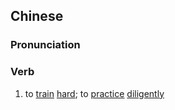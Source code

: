 {{also|苦练}}
==Chinese==
{{zh-forms|s=苦练}}

===Pronunciation===
{{zh-pron
|m=kǔliàn
|c=fu2 lin6
|mn=khó͘-liān
|cat=v
}}

===Verb===
{{zh-verb}}

# to [[train]] [[hard]]; to [[practice]] [[diligently]]